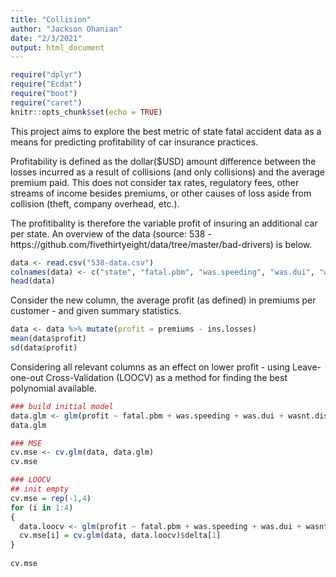 ```yaml
---
title: "Collision"
author: "Jackson Ohanian"
date: "2/3/2021"
output: html_document
---
```


```r
require("dplyr")
require("Ecdat")
require("boot")
require("caret")
knitr::opts_chunk$set(echo = TRUE)
```

This project aims to explore the best metric of state fatal accident data as a means for predicting profitability of car insurance practices. 

Profitability is defined as the dollar($USD) amount difference between the losses incurred as a result of collisions (and only collisions) and the average premium paid. This does not consider tax rates, regulatory fees, other streams of income besides premiums, or other causes of loss aside from collision (theft, company overhead, etc.). 

The profitibality is therefore the variable profit of insuring an additional car per state. An overview of the data (source: 538 - https://github.com/fivethirtyeight/data/tree/master/bad-drivers) is below. 

```r
data <- read.csv("538-data.csv")
colnames(data) <- c("state", "fatal.pbm", "was.speeding", "was.dui", "wasnt.distract", "no.prev", "premiums", "ins.losses")
head(data)
```

Consider the new column, the average profit (as defined) in premiums per customer - and given summary statistics. 

```r
data <- data %>% mutate(profit = premiums - ins.losses)
mean(data$profit)
sd(data$profit)
```

Considering all relevant columns as an effect on lower profit - using Leave-one-out Cross-Validation (LOOCV) as a method for finding the best polynomial available.

```r
### build initial model
data.glm <- glm(profit ~ fatal.pbm + was.speeding + was.dui + wasnt.distract + no.prev, data = data)
data.glm

### MSE
cv.mse <- cv.glm(data, data.glm)
cv.mse

### LOOCV
## init empty
cv.mse = rep(-1,4) 
for (i in 1:4) 
{ 
  data.loocv <- glm(profit ~ fatal.pbm + was.speeding + was.dui + wasnt.distract + no.prev, data = data)
  cv.mse[i] = cv.glm(data, data.loocv)$delta[1] 
} 
  
cv.mse
```

